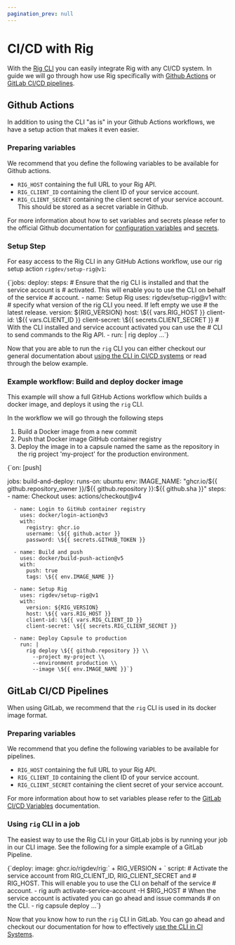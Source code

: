 ```yaml
---
pagination_prev: null
---
```



# CI/CD with Rig
With the [Rig CLI](/overview/guides/getting-started#install-the-rig-cli) you can easily integrate Rig with any CI/CD system. 
In guide we will go through how use Rig specifically with [Github Actions](/overview/guides/ci-cd#github-actions) or [GitLab CI/CD pipelines](/overview/guides/ci-cd#gitlab-cicd-pipelines).

## Github Actions
In addition to using the CLI "as is" in your Github Actions workflows, we have a setup action that makes it even easier.

### Preparing variables

We recommend that you define the following variables to be available
for Github actions.

- `RIG_HOST` containing the full URL to your Rig API.
- `RIG_CLIENT_ID` containing the client ID of your service account.
- `RIG_CLIENT_SECRET` containing the client secret of your service account.
  This should be stored as a secret variable in Github.

For more information about how to set variables and secrets please refer to the
official Github documentation for
[configuration variables](https://docs.github.com/en/actions/learn-github-actions/variables)
and
[secrets](https://docs.github.com/en/actions/security-guides/using-secrets-in-github-actions).

### Setup Step

For easy access to the Rig CLI in any GitHub Actions workflow, use our rig
setup action `rigdev/setup-rig@v1`:

<CodeBlock language="yaml">
{`jobs:
  deploy:
    steps:
      # Ensure that the rig CLI is installed and that the service account is
      # activated. This will enable you to use the CLI on behalf of the service
      # account.
      - name: Setup Rig
        uses: rigdev/setup-rig@v1
        with:
          # specify what version of the rig CLI you need. If left empty we use
          # the latest release.
          version: ${RIG_VERSION}
          host: \${{ vars.RIG_HOST }}
          client-id: \${{ vars.CLIENT_ID }}
          client-secret: \${{ secrets.CLIENT_SECRET }}
      # With the CLI installed and service account activated you can use the
      # CLI to send commands to the Rig API.
      - run: |
          rig deploy ...`}
</CodeBlock>

Now that you are able to run the `rig` CLI you can either checkout our general
documentation about [using the CLI in CI/CD systems](/operator-manual/ci-cd#deploying-changes) or read through the below
example.

### Example workflow: Build and deploy docker image

This example will show a full GitHub Actions workflow which builds a docker
image, and deploys it using the `rig` CLI.

In the workflow we will go through the following steps

1. Build a Docker image from a new commit
2. Push that Docker image GitHub container registry
3. Deploy the image in to a capsule named the same as the repository in the rig
   project 'my-project' for the production environment.

<CodeBlock language="yaml">
{`on: [push]

jobs:
  build-and-deploy:
    runs-on: ubuntu
    env:
      IMAGE_NAME: "ghcr.io/\${{ github.repository_owner }}/\${{ github.repository }}:\${{ github.sha }}"
    steps:
      - name: Checkout
        uses: actions/checkout@v4

      - name: Login to GitHub container registry
        uses: docker/login-action@v3
        with:
          registry: ghcr.io
          username: \${{ github.actor }}
          password: \${{ secrets.GITHUB_TOKEN }}

      - name: Build and push
        uses: docker/build-push-action@v5
        with:
          push: true
          tags: \${{ env.IMAGE_NAME }}

      - name: Setup Rig
        uses: rigdev/setup-rig@v1
        with:
          version: ${RIG_VERSION}
          host: \${{ vars.RIG_HOST }}
          client-id: \${{ vars.RIG_CLIENT_ID }}
          client-secret: \${{ secrets.RIG_CLIENT_SECRET }}

      - name: Deploy Capsule to production
        run: |
          rig deploy \${{ github.repository }} \\
            --project my-project \\
            --environment production \\
            --image \${{ env.IMAGE_NAME }}`}
</CodeBlock>


## GitLab CI/CD Pipelines

When using GitLab, we recommend that the `rig` CLI is used in its
docker image format.

### Preparing variables

We recommend that you define the following variables to be available
for pipelines.

- `RIG_HOST` containing the full URL to your Rig API.
- `RIG_CLIENT_ID` containing the client ID of your service account.
- `RIG_CLIENT_SECRET` containing the client secret of your service account.

For more information about how to set variables please refer to the [GitLab
CI/CD Variables](https://docs.gitlab.com/ee/ci/variables/) documentation.

### Using `rig` CLI in a job

The easiest way to use the Rig CLI in your GitLab jobs is by running your job
in our CLI image. See the following for a simple example of a GitLab Pipeline.

<CodeBlock language="yaml">
{`deploy:
  image: ghcr.io/rigdev/rig:` + RIG_VERSION + `
  script:
    # Activate the service account from RIG_CLIENT_ID, RIG_CLIENT_SECRET and
    # RIG_HOST. This will enable you to use the CLI on behalf of the service
    # account.
    - rig auth activate-service-account -H $RIG_HOST
    # When the service account is activated you can go ahead and issue commands
    # on the CLI.
    - rig capsule deploy ...`}
</CodeBlock>

Now that you know how to run the `rig` CLI in GitLab. You can go ahead and
checkout our documentation for how to effectively [use the CLI in CI Systems](/operator-manual/ci-cd#deploying-changes).